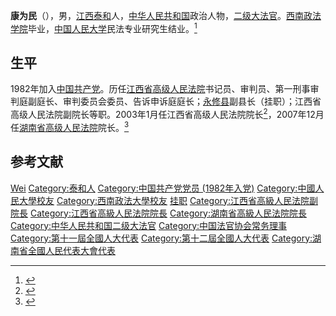 '''康为民'''（{{bd|1956年|9月||catIdx=K康}}），男，[[江西|江西]][[泰和|泰和]]人，[[中华人民共和国|中华人民共和国]]政治人物，[[二级大法官|二级大法官]]。[[西南政法学院|西南政法学院]]毕业，[[中国人民大学|中国人民大学]]民法专业研究生结业。<ref>{{Cite web|title=湖南省高级人民法院院长康为民简历|url=http://district.ce.cn/newarea/sddy/201302/28/t20130228_24154936.shtml|accessdate=2020-05-06|work=中国经济网|archive-date=2013-04-26|archive-url=https://web.archive.org/web/20130426030617/http://district.ce.cn/newarea/sddy/201302/28/t20130228_24154936.shtml|dead-url=no}}</ref>

== 生平 ==
1982年加入[[中国共产党|中国共产党]]。历任[[江西省高级人民法院|江西省高级人民法院]]书记员、审判员、第一刑事审判庭副庭长、审判委员会委员、告诉申诉庭庭长；[[永修县|永修县]]副县长（挂职）；江西省高级人民法院副院长等职。2003年1月任江西省高级人民法院院长<ref>{{Cite web|title=康为民当选江西高院院长|url=http://www.chinacourt.org/html/article/200301/21/32655.shtml|accessdate=|work=|archiveurl=https://web.archive.org/web/20131119224157/http://old.chinacourt.org/html/article/200301/21/32655.shtml|archivedate=2013-11-19}}</ref>，2007年12月任[[湖南省高级人民法院|湖南省高级人民法院]]院长。<ref>{{Cite web|title=康为民代理湖南省高级人民法院院长职务|url=http://news.xinhuanet.com/legal/2007-12/27/content_7322167.htm|accessdate=|work=|archiveurl=https://web.archive.org/web/20130817071745/http://news.xinhuanet.com/legal/2007-12/27/content_7322167.htm|archivedate=2013-08-17}}</ref>

== 参考文献 ==
{{reflist}}

{{start box}}
{{s-legal}}
{{s-before|[[江必新|江必新]]}}
{{s-title|[[湖南省高级人民法院|湖南省高级人民法院]]院长|2007年12月－2018年1月}} 
{{s-after|[[田立文|田立文]]}}
{{s-before|[[李修源|李修源]]}}
{{s-title|[[江西省高级人民法院|江西省高级人民法院]]院长|2003年1月－2007年12月}} 
{{s-after|[[张忠厚|张忠厚]]}}
{{end box}}

{{Navboxes 
| title  = 康为民在[[中国法官协会|中国法官协会]]的职务
| list1  =
{{中国法官协会第五届理事会}}
}}

{{Authority control}}
{{DEFAULTSORT:Kang康}}
[[Category:康姓|Wei]]
[[Category:泰和人|Category:泰和人]]
[[Category:中国共产党党员_(1982年入党)|Category:中国共产党党员 (1982年入党)]]
[[Category:中國人民大學校友|Category:中國人民大學校友]]
[[Category:西南政法大學校友|Category:西南政法大學校友]]
[[Category:中华人民共和国江西省副县长|挂职]]
[[Category:江西省高級人民法院副院長|Category:江西省高級人民法院副院長]]
[[Category:江西省高級人民法院院長|Category:江西省高級人民法院院長]]
[[Category:湖南省高級人民法院院長|Category:湖南省高級人民法院院長]]
[[Category:中华人民共和国二级大法官|Category:中华人民共和国二级大法官]]
[[Category:中国法官协会常务理事|Category:中国法官协会常务理事]]
[[Category:第十一屆全國人大代表|Category:第十一屆全國人大代表]]
[[Category:第十二屆全國人大代表|Category:第十二屆全國人大代表]]
[[Category:湖南省全國人民代表大會代表|Category:湖南省全國人民代表大會代表]]